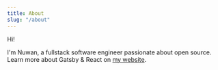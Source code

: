 ```yaml
---
title: About
slug: "/about"
---
```


Hi!

I'm Nuwan, a fullstack software engineer passionate about open source. Learn more about Gatsby & React on [my website](https://www.nuwan.dev).
